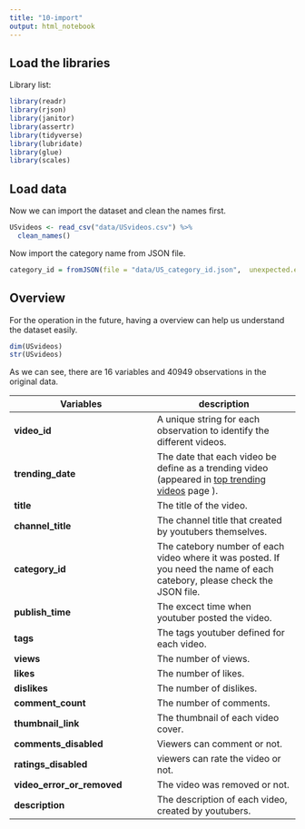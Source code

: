 ```yaml
---
title: "10-import"
output: html_notebook
---
```


## Load the libraries

Library list: 

```r
library(readr)
library(rjson)
library(janitor)
library(assertr)
library(tidyverse)
library(lubridate)
library(glue)
library(scales)
```

## Load data

Now we can import the dataset and clean the names first.

```r
USvideos <- read_csv("data/USvideos.csv") %>%
  clean_names()
```

Now import the category name from JSON file.
```r
category_id = fromJSON(file = "data/US_category_id.json",  unexpected.escape = "error")
```

## Overview

For the operation in the future, having a overview can help us understand the dataset easily.

```r
dim(USvideos)
str(USvideos)
```

As we can see, there are 16 variables and 40949 observations in the original data. 

Variables | description
---|---
**video_id** | A unique string for each observation to identify the different videos.
**trending_date** | The date that each video be define as a trending video (appeared in  [top trending videos](https://www.youtube.com/feed/trending) page ).
**title** | The title of the video.
**channel_title** | The channel title that created by youtubers themselves.
**category_id** | The catebory number of each video where it was posted. If you need the name of each catebory, please check the JSON file.
**publish_time** | The excect time when youtuber posted the video.
**tags** | The tags youtuber defined for each video.
**views** | The number of views.
**likes** | The number of likes.
**dislikes** | The number of dislikes.
**comment_count** | The number of comments.
**thumbnail_link** | The thumbnail of each video cover.
**comments_disabled** | Viewers can comment or not.
**ratings_disabled** | viewers can rate the video or not.
**video_error_or_removed** | The video was removed or not.
**description** | The description of each video, created by youtubers.
